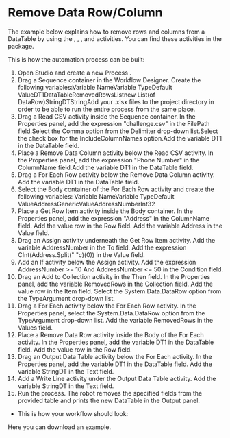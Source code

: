 ﻿# Remove Data Row/Column

The example below explains how to remove rows and columns from a DataTable by using the , , , and  activities. You can
            find these activities in the  package.

This is how the automation process can be built:

1. Open Studio and create a new Process .
2. Drag a Sequence container in the Workflow Designer. Create the following variables:Variable NameVariable TypeDefault ValueDT1DataTableRemovedRowsList<DataRow>new List(of DataRow)StringDTStringAdd your .xlsx files to the project directory in order to be able to run the entire process from the same place.
3. Drag a Read CSV activity inside the Sequence container. In the Properties panel, add the expression "challenge.csv" in the FilePath field.Select the Comma option from the Delimiter drop-down list.Select the check box for the IncludeColumnNames option.Add the variable DT1 in the DataTable field.
4. Place a Remove Data Column activity below the Read CSV activity. In the Properties panel, add the expression "Phone Number" in the ColumnName field.Add the variable DT1 in the DataTable field.
5. Drag a For Each Row activity below the Remove Data Column activity. Add the variable DT1 in the DataTable field.
6. Select the Body container of the For Each Row activity and create the following variables: Variable NameVariable TypeDefault ValueAddressGenericValueAddressNumberInt32
7. Place a Get Row Item activity inside the Body container. In the Properties panel, add the expression "Address" in the ColumnName field.
Add the value row in the Row field.
Add the variable Address in the Value field.
8. Drag an Assign activity underneath the Get Row Item activity. Add the variable AddressNumber in the To field.
Add the expression CInt(Address.Split(" "c)(0)) in the Value field.
9. Add an If activity below the Assign activity. Add the expression AddressNumber >= 10 And AddressNumber <= 50 in the Condition field.
10. Drag an Add to Collection activity in the Then field. In the Properties panel, add the variable RemovedRows in the Collection field.
Add the value row in the Item field.
Select the System.Data.DataRow option from the TypeArgument drop-down list.
11. Drag a For Each activity below the For Each Row activity. In the Properties panel, select the System.Data.DataRow option from the TypeArgument drop-down list.
Add the variable RemovedRows in the Values field.
12. Place a Remove Data Row activity inside the Body of the For Each activity. In the Properties panel, add the variable DT1 in the DataTable field.
Add the value row in the Row field.
13. Drag an Output Data Table activity below the For Each activity. In the Properties panel, add the variable DT1 in the DataTable field.
Add the variable StringDT in the Text field.
14. Add a Write Line activity under the Output Data Table activity. Add the variable StringDT in the Text field.
15. Run the process. The robot removes the specified fields from the provided table and prints the new DataTable in the Output panel.

* This is how your workflow should look:

Here you can download an example.
